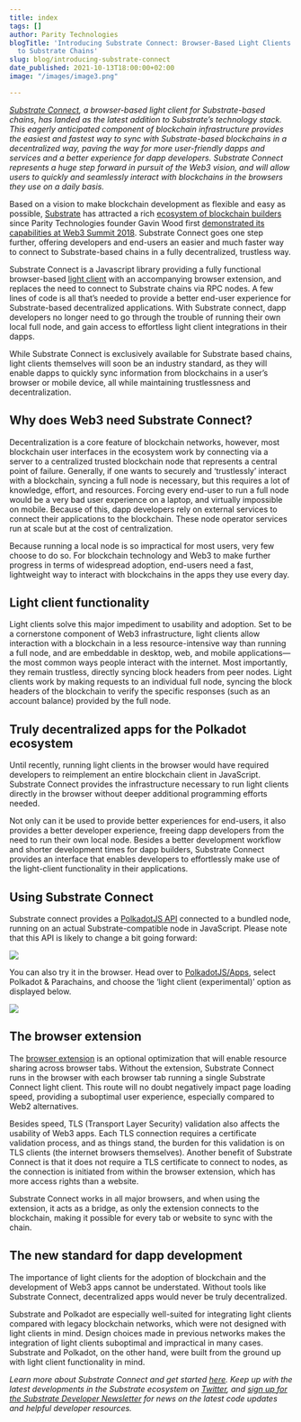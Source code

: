 ```yaml
---
title: index
tags: []
author: Parity Technologies
blogTitle: 'Introducing Substrate Connect: Browser-Based Light Clients for Connecting
  to Substrate Chains'
slug: blog/introducing-substrate-connect
date_published: 2021-10-13T18:00:00+02:00
image: "/images/image3.png"

---
```

[_Substrate Connect_](https://substrate.io/substrate-connect/)_, a browser-based light client for Substrate-based chains, has landed as the latest addition to Substrate’s technology stack. This eagerly anticipated component of blockchain infrastructure provides the easiest and fastest way to sync with Substrate-based blockchains in a decentralized way, paving the way for more user-friendly dapps and services and a better experience for dapp developers. Substrate Connect represents a huge step forward in pursuit of the Web3 vision, and will allow users to quickly and seamlessly interact with blockchains in the browsers they use on a daily basis._

Based on a vision to make blockchain development as flexible and easy as possible, [Substrate](https://www.substrate.io/) has attracted a rich [ecosystem of blockchain builders](https://substrate.io/ecosystem/projects/) since Parity Technologies founder Gavin Wood first [demonstrated its capabilities at Web3 Summit 2018](https://youtu.be/0IoUZdDi5Is). Substrate Connect goes one step further, offering developers and end-users an easier and much faster way to connect to Substrate-based chains in a fully decentralized, trustless way.

Substrate Connect is a Javascript library providing a fully functional browser-based [light client](https://www.parity.io/blog/what-is-a-light-client/) with an accompanying browser extension, and replaces the need to connect to Substrate chains via RPC nodes. A few lines of code is all that’s needed to provide a better end-user experience for Substrate-based decentralized applications. With Substrate connect, dapp developers no longer need to go through the trouble of running their own local full node, and gain access to effortless light client integrations in their dapps.

While Substrate Connect is exclusively available for Substrate based chains, light clients themselves will soon be an industry standard, as they will enable dapps to quickly sync information from blockchains in a user’s browser or mobile device, all while maintaining trustlessness and decentralization.

## Why does Web3 need Substrate Connect?

Decentralization is a core feature of blockchain networks, however, most blockchain user interfaces in the ecosystem work by connecting via a server to a centralized trusted blockchain node that represents a central point of failure. Generally, if one wants to securely and ‘trustlessly’ interact with a blockchain, syncing a full node is necessary, but this requires a lot of knowledge, effort, and resources. Forcing every end-user to run a full node would be a very bad user experience on a laptop, and virtually impossible on mobile. Because of this, dapp developers rely on external services to connect their applications to the blockchain. These node operator services run at scale but at the cost of centralization.

Because running a local node is so impractical for most users, very few choose to do so. For blockchain technology and Web3 to make further progress in terms of widespread adoption, end-users need a fast, lightweight way to interact with blockchains in the apps they use every day.

## Light client functionality

Light clients solve this major impediment to usability and adoption. Set to be a cornerstone component of Web3 infrastructure, light clients allow interaction with a blockchain in a less resource-intensive way than running a full node, and are embeddable in desktop, web, and mobile applications—the most common ways people interact with the internet. Most importantly, they remain trustless, directly syncing block headers from peer nodes. Light clients work by making requests to an individual full node, syncing the block headers of the blockchain to verify the specific responses (such as an account balance) provided by the full node.

## Truly decentralized apps for the Polkadot ecosystem

Until recently, running light clients in the browser would have required developers to reimplement an entire blockchain client in JavaScript. Substrate Connect provides the infrastructure necessary to run light clients directly in the browser without deeper additional programming efforts needed.

Not only can it be used to provide better experiences for end-users, it also provides a better developer experience, freeing dapp developers from the need to run their own local node. Besides a better development workflow and shorter development times for dapp builders, Substrate Connect provides an interface that enables developers to effortlessly make use of the light-client functionality in their applications.

## Using Substrate Connect

Substrate connect provides a [PolkadotJS API](https://www.npmjs.com/package/%20@substrate/connect) connected to a bundled node, running on an actual Substrate-compatible node in JavaScript. Please note that this API is likely to change a bit going forward:

![](/images/image2.png)

You can also try it in the browser. Head over to [PolkadotJS/Apps](https://polkadot.js.org/apps/#/explorer), select Polkadot & Parachains, and choose the ‘light client (experimental)’ option as displayed below.

![](/images/pdotjs.png)

## The browser extension

The [browser extension](https://github.com/paritytech/substrate-connect/tree/master/projects/extension) is an optional optimization that will enable resource sharing across browser tabs. Without the extension, Substrate Connect runs in the browser with each browser tab running a single Substrate Connect light client. This route will no doubt negatively impact page loading speed, providing a suboptimal user experience, especially compared to Web2 alternatives.

Besides speed, TLS (Transport Layer Security) validation also affects the usability of Web3 apps. Each TLS connection requires a certificate validation process, and as things stand, the burden for this validation is on TLS clients (the internet browsers themselves). Another benefit of Substrate Connect is that it does not require a TLS certificate to connect to nodes, as the connection is initiated from within the browser extension, which has more access rights than a website.

Substrate Connect works in all major browsers, and when using the extension, it acts as a bridge, as only the extension connects to the blockchain, making it possible for every tab or website to sync with the chain.

## The new standard for dapp development

The importance of light clients for the adoption of blockchain and the development of Web3 apps cannot be understated. Without tools like Substrate Connect, decentralized apps would never be truly decentralized.

Substrate and Polkadot are especially well-suited for integrating light clients compared with legacy blockchain networks, which were not designed with light clients in mind. Design choices made in previous networks makes the integration of light clients suboptimal and impractical in many cases. Substrate and Polkadot, on the other hand, were built from the ground up with light client functionality in mind.

_Learn more about Substrate Connect and get started_ [_here_](https://substrate.io/substrate-connect/)_. Keep up with the latest developments in the Substrate ecosystem on_ [_Twitter_](https://twitter.com/substrate_io)_, and_ [_sign up for the Substrate Developer Newsletter_](https://substrate.io/ecosystem/connect/newsletter) _for news on the latest code updates and helpful developer resources._